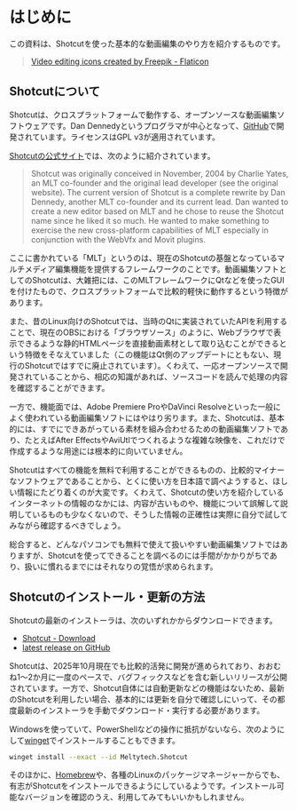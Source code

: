 # はじめに {.unnumbered}

この資料は、Shotcutを使った基本的な動画編集のやり方を紹介するものです。

> [Video editing icons created by Freepik - Flaticon](https://www.flaticon.com/free-icons/video-editing)

## Shotcutについて

Shotcutは、クロスプラットフォームで動作する、オープンソースな動画編集ソフトウェアです。Dan Dennedyというプログラマが中心となって、[GitHub](https://github.com/mltframework/shotcut)で開発されています。ライセンスはGPL v3が適用されています。

[Shotcutの公式サイト](https://www.shotcut.org/)では、次のように紹介されています。

> Shotcut was originally conceived in November, 2004 by Charlie Yates, an MLT co-founder and the original lead developer (see the original website). The current version of Shotcut is a complete rewrite by Dan Dennedy, another MLT co-founder and its current lead. Dan wanted to create a new editor based on MLT and he chose to reuse the Shotcut name since he liked it so much. He wanted to make something to exercise the new cross-platform capabilities of MLT especially in conjunction with the WebVfx and Movit plugins.

ここに書かれている「MLT」というのは、現在のShotcutの基盤となっているマルチメディア編集機能を提供するフレームワークのことです。動画編集ソフトとしてのShotcutは、大雑把には、このMLTフレームワークにQtなどを使ったGUIを付けたもので、クロスプラットフォームで比較的軽快に動作するという特徴があります。

また、昔のLinux向けのShotcutでは、当時のQtに実装されていたAPIを利用することで、現在のOBSにおける「ブラウザソース」のように、Webブラウザで表示できるような静的HTMLページを直接動画素材として取り込むことができるという特徴をそなえていました（この機能はQt側のアップデートにともない、現行のShotcutではすでに廃止されています）。くわえて、一応オープンソースで開発されていることから、相応の知識があれば、ソースコードを読んで処理の内容を確認することができます。

一方で、機能面では、Adobe Premiere ProやDaVinci Resolveといった一般によく使われている動画編集ソフトにはやはり劣ります。また、Shotcutは、基本的には、すでにできあがっている素材を組み合わせるための動画編集ソフトであり、たとえばAfter EffectsやAviUtlでつくれるような複雑な映像を、これだけで作成するような用途には根本的に向いていません。

Shotcutはすべての機能を無料で利用することができるものの、比較的マイナーなソフトウェアであることから、とくに使い方を日本語で調べようすると、ほしい情報にたどり着くのが大変です。くわえて、Shotcutの使い方を紹介しているインターネットの情報のなかには、内容が古いものや、機能について誤解して説明しているものも少なくないので、そうした情報の正確性は実際に自分で試してみながら確認するべきでしょう。

総合すると、どんなパソコンでも無料で使えて扱いやすい動画編集ソフトではありますが、Shotcutを使ってできることを調べるのには手間がかかりがちであり、扱いに慣れるまでにはそれなりの覚悟が求められます。

## Shotcutのインストール・更新の方法

Shotcutの最新のインストーラは、次のいずれかからダウンロードできます。

- [Shotcut - Download](https://www.shotcut.org/download/)
- [latest release on GitHub](https://github.com/mltframework/shotcut/releases/latest)

Shotcutは、2025年10月現在でも比較的活発に開発が進められており、おおむね1～2か月に一度のペースで、バグフィックスなどを含む新しいリリースが公開されています。一方で、Shotcut自体には自動更新などの機能はないため、最新のShotcutを利用したい場合、基本的には更新を自分で確認しにいって、その都度最新のインストーラを手動でダウンロード・実行する必要があります。

Windowsを使っていて、PowerShellなどの操作に抵抗がないなら、次のようにして[winget](https://learn.microsoft.com/ja-jp/windows/package-manager/winget/)でインストールすることもできます。

```sh
winget install --exact --id Meltytech.Shotcut
```

そのほかに、[Homebrew](https://formulae.brew.sh/cask/shotcut#default)や、各種のLinuxのパッケージマネージャーからでも、有志がShotcutをインストールできるようにしているようです。インストール可能なバージョンを確認のうえ、利用してみてもいいかもしれません。
